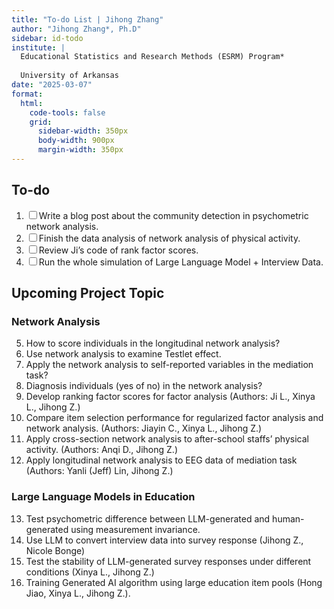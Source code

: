 ```yaml
---
title: "To-do List | Jihong Zhang"
author: "Jihong Zhang*, Ph.D"
sidebar: id-todo
institute: | 
  Educational Statistics and Research Methods (ESRM) Program*
  
  University of Arkansas
date: "2025-03-07"
format: 
  html:
    code-tools: false
    grid:
      sidebar-width: 350px
      body-width: 900px
      margin-width: 350px
---
```


## To-do

@.   [ ] Write a blog post about the community detection in psychometric network analysis.
@.   [ ] Finish the data analysis of network analysis of physical activity.
@.   [ ] Review Ji's code of rank factor scores.
@.   [ ] Run the whole simulation of Large Language Model + Interview Data.

## Upcoming Project Topic

### Network Analysis

@. How to score individuals in the longitudinal network analysis?
@. Use network analysis to examine Testlet effect.
@. Apply the network analysis to self-reported variables in the mediation task?
@. Diagnosis individuals (yes of no) in the network analysis?
@. Develop ranking factor scores for factor analysis (Authors: Ji L., Xinya L., Jihong Z.)
@. Compare item selection performance for regularized factor analysis and network analysis. (Authors: Jiayin C., Xinya L., Jihong Z.)
@. Apply cross-section network analysis to after-school staffs' physical activity. (Authors: Anqi D., Jihong Z.)
@. Apply longitudinal network analysis to EEG data of mediation task (Authors: Yanli (Jeff) Lin, Jihong Z.)

### Large Language Models in Education
@. Test psychometric difference between LLM-generated and human-generated using measurement invariance.
@. Use LLM to convert interview data into survey response (Jihong Z., Nicole Bonge)
@. Test the stability of LLM-generated survey responses under different conditions (Xinya L., Jihong Z.)
@. Training Generated AI algorithm using large education item pools (Hong Jiao, Xinya L., Jihong Z.).